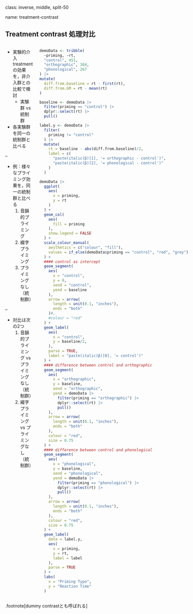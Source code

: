 class: inverse, middle, split-50

name: treatment-contrast

## Treatment contrast 処理対比

::: columns

:::: pull-left

- 実験的介入treatmentの効果を，非介入群との比較で検討
  - 実験群 vs 統制群
- 各実験群を同一の統制群と比べる

--

- 例：様々なプライミング効果を，同一の統制群と比べる
    1. 音韻的プライミング
    2. 綴字プライミング
    3. プライミングなし（統制群）

--

  - 対比は次の2つ
      1. 音韻的プライミング vs プライミングなし（統制群）
      2. 綴字プライミング vs プライミングなし（統制群）

::::

:::: pull-right

```r
demoData <- tribble(
  ~priming, ~rt,
  "control", 451,
  "orthographic", 304,
  "phonological", 267
) |>
mutate(
  diff.from.baseline = rt - first(rt),
  diff.from.GM = rt - mean(rt)
)

baseline <- demoData |>
  filter(priming == "control") |>
  dplyr::select(rt) |>
  pull()

label.y <- demoData |>
  filter(
    priming != "control"
  ) |>
  mutate(
    rt = baseline - abs(diff.from.baseline)/2,
    label = c(
      "paste(italic(β)[1], '= orthographic - control')",
      "paste(italic(β)[2], '= phonological - control')"
    )
  )

demoData |>
  ggplot(
    aes(
      x = priming,
      y = rt
    )
  ) +
  geom_col(
    aes(
      fill = priming
    ),
    show.legend = FALSE
  ) +
  scale_colour_manual(
    aesthetics = c("colour", "fill"),
    values = if_else(demoData$priming == "control", "red", "grey")
  ) +
  #### control as intercept
  geom_segment(
    aes(
      x = "control",
      y = 0,
      xend = "control",
      yend = baseline
    ),
    arrow = arrow(
      length = unit(0.1, "inches"),
      ends = "both"
    )#,
    #colour = "red"
  ) +
  geom_label(
    aes(
      x = "control",
      y = baseline/2,
    ),
    parse = TRUE,
    label = "paste(italic(β)[0], '= control')"
  ) +
  #### difference between control and orthographic
  geom_segment(
    aes(
      x = "orthographic",
      y = baseline,
      xend = "orthographic",
      yend = demoData |>
        filter(priming == "orthographic") |>
        dplyr::select(rt) |>
        pull()
    ),
    arrow = arrow(
      length = unit(0.1, "inches"),
      ends = "both"
    ),
    colour = "red",
    size = 0.75
  ) +
  #### difference between control and phonological
  geom_segment(
    aes(
      x = "phonological",
      y = baseline,
      xend = "phonological",
      yend = demoData |>
        filter(priming == "phonological") |>
        dplyr::select(rt) |>
        pull()
    ),
    arrow = arrow(
      length = unit(0.1, "inches"),
      ends = "both"
    ),
    colour = "red",
    size = 0.75
  ) +
  geom_label(
    data = label.y,
    aes(
      x = priming,
      y = rt,
      label = label
    ),
    parse = TRUE
  ) +
  labs(
    x = "Priming Type",
    y = "Reaction Time"
  )
```

::::

:::

.footnote[dummy contrastとも呼ばれる]
